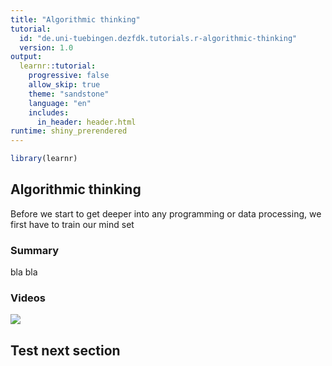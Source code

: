 ```yaml
---
title: "Algorithmic thinking"
tutorial:
  id: "de.uni-tuebingen.dezfdk.tutorials.r-algorithmic-thinking"
  version: 1.0
output: 
  learnr::tutorial:
    progressive: false
    allow_skip: true
    theme: "sandstone"
    language: "en"
    includes:
      in_header: header.html
runtime: shiny_prerendered
---
```

  
```r
library(learnr)
```

## Algorithmic thinking 

Before we start to get deeper into any programming or data processing, we first have to train our mind set

### Summary

bla bla

### Videos

![](https://youtu.be/_TWsmF8l418)

## Test next section

